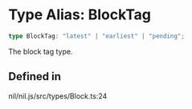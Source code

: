 # Type Alias: BlockTag

```ts
type BlockTag: "latest" | "earliest" | "pending";
```

The block tag type.

## Defined in

nil/nil.js/src/types/Block.ts:24
